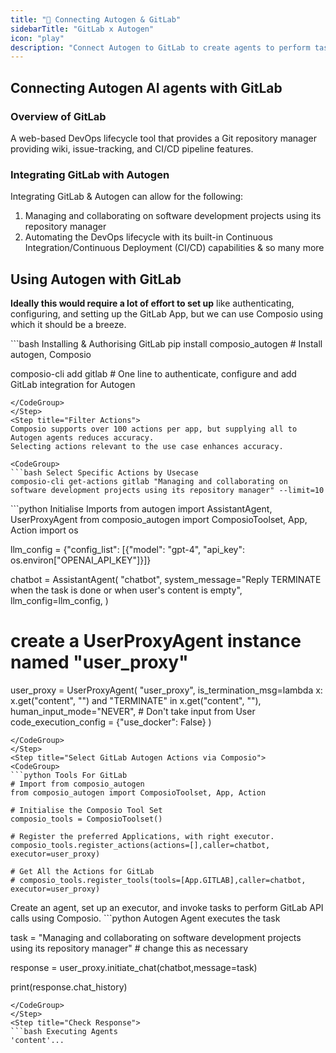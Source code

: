 ```yaml
---
title: "🚀 Connecting Autogen & GitLab"
sidebarTitle: "GitLab x Autogen"
icon: "play"
description: "Connect Autogen to GitLab to create agents to perform tasks using natural language"
---
```


## Connecting Autogen AI agents with GitLab

### Overview of GitLab

A web-based DevOps lifecycle tool that provides a Git repository manager providing wiki, issue-tracking, and CI/CD pipeline features.

### Integrating GitLab with Autogen

Integrating GitLab & Autogen can allow for the following:

1. Managing and collaborating on software development projects using its repository manager
2. Automating the DevOps lifecycle with its built-in Continuous Integration/Continuous Deployment (CI/CD) capabilities
& so many more

## Using Autogen with GitLab

<Steps>
<Step title="Setting Up the Environment">

**Ideally this would require a lot of effort to set up** like authenticating, configuring, and setting up the GitLab App, but we can use Composio using which it should be a breeze.

<CodeGroup>
```bash Installing & Authorising GitLab
pip install composio_autogen # Install autogen, Composio 

composio-cli add gitlab # One line to authenticate, configure and add GitLab integration for Autogen
```
</CodeGroup>
</Step>
<Step title="Filter Actions">
Composio supports over 100 actions per app, but supplying all to Autogen agents reduces accuracy.
Selecting actions relevant to the use case enhances accuracy.

<CodeGroup>
```bash Select Specific Actions by Usecase
composio-cli get-actions gitlab "Managing and collaborating on software development projects using its repository manager" --limit=10
```
</CodeGroup>

</Step>
<Step title="Import Base Packages">

<CodeGroup>
```python Initialise Imports
from autogen import AssistantAgent, UserProxyAgent
from composio_autogen import ComposioToolset, App, Action
import os

llm_config = {"config_list": [{"model": "gpt-4", "api_key": os.environ["OPENAI_API_KEY"]}]}

chatbot = AssistantAgent(
    "chatbot",
    system_message="Reply TERMINATE when the task is done or when user's content is empty",
    llm_config=llm_config,
)

# create a UserProxyAgent instance named "user_proxy"
user_proxy = UserProxyAgent(
    "user_proxy",
    is_termination_msg=lambda x: x.get("content", "") and "TERMINATE" in x.get("content", ""),
    human_input_mode="NEVER", # Don't take input from User
    code_execution_config = {"use_docker": False}
)
```
</CodeGroup>
</Step>
<Step title="Select GitLab Autogen Actions via Composio">
<CodeGroup>
```python Tools For GitLab
# Import from composio_autogen
from composio_autogen import ComposioToolset, App, Action

# Initialise the Composio Tool Set
composio_tools = ComposioToolset()

# Register the preferred Applications, with right executor. 
composio_tools.register_actions(actions=[],caller=chatbot, executor=user_proxy)

# Get All the Actions for GitLab
# composio_tools.register_tools(tools=[App.GITLAB],caller=chatbot, executor=user_proxy) 
```
</CodeGroup>
</Step>
<Step title="Execute the Agent">
Create an agent, set up an executor, and invoke tasks to perform GitLab API calls using Composio. 
<CodeGroup>
```python Autogen Agent executes the task

task = "Managing and collaborating on software development projects using its repository manager" # change this as necessary

response = user_proxy.initiate_chat(chatbot,message=task)

print(response.chat_history)
```
</CodeGroup>
</Step>
<Step title="Check Response">
```bash Executing Agents
'content'...
```
</Step>
</Steps>
